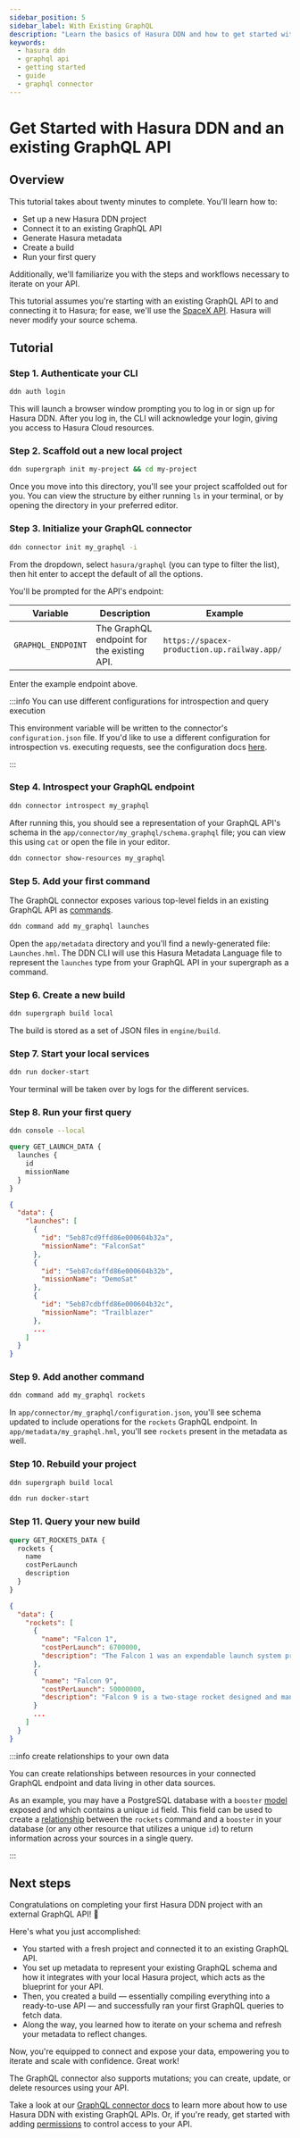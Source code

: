 ```yaml
---
sidebar_position: 5
sidebar_label: With Existing GraphQL
description: "Learn the basics of Hasura DDN and how to get started with an existing GraphQL API."
keywords:
  - hasura ddn
  - graphql api
  - getting started
  - guide
  - graphql connector
---
```



# Get Started with Hasura DDN and an existing GraphQL API

## Overview

This tutorial takes about twenty minutes to complete. You'll learn how to:

- Set up a new Hasura DDN project
- Connect it to an existing GraphQL API
- Generate Hasura metadata
- Create a build
- Run your first query

Additionally, we'll familiarize you with the steps and workflows necessary to iterate on your API.

This tutorial assumes you're starting with an existing GraphQL API to and connecting it to Hasura; for ease, we'll use
the [SpaceX API](https://studio.apollographql.com/public/SpaceX-pxxbxen/variant/current/home). Hasura will never modify
your source schema.

<Prereqs />

## Tutorial

### Step 1. Authenticate your CLI

```sh title="Before you can create a new Hasura DDN project, you need to authenticate your CLI:"
ddn auth login
```

This will launch a browser window prompting you to log in or sign up for Hasura DDN. After you log in, the CLI will
acknowledge your login, giving you access to Hasura Cloud resources.

### Step 2. Scaffold out a new local project

```sh title="Next, create a new local project:"
ddn supergraph init my-project && cd my-project
```

Once you move into this directory, you'll see your project scaffolded out for you. You can view the structure by either
running `ls` in your terminal, or by opening the directory in your preferred editor.

### Step 3. Initialize your GraphQL connector

```sh title="In your project directory, run:"
ddn connector init my_graphql -i
```

From the dropdown, select `hasura/graphql` (you can type to filter the list), then hit enter to accept the default of
all the options.

You'll be prompted for the API's endpoint:

| Variable           | Description                                | Example                                     |
| ------------------ | ------------------------------------------ | ------------------------------------------- |
| `GRAPHQL_ENDPOINT` | The GraphQL endpoint for the existing API. | `https://spacex-production.up.railway.app/` |

Enter the example endpoint above.

:::info You can use different configurations for introspection and query execution

This environment variable will be written to the connector's `configuration.json` file. If you'd like to use a different
configuration for introspection vs. executing requests, see the configuration docs
[here](/reference/connectors/graphql/configuration.mdx).

:::

### Step 4. Introspect your GraphQL endpoint

```sh title="Next, use the CLI to introspect your GraphQL endpoint:"
ddn connector introspect my_graphql
```

After running this, you should see a representation of your GraphQL API's schema in the
`app/connector/my_graphql/schema.graphql` file; you can view this using `cat` or open the file in your editor.

```sh title="Additionally, you can check which resources are available — and their status — at any point using the CLI:"
ddn connector show-resources my_graphql
```

### Step 5. Add your first command

The GraphQL connector exposes various top-level fields in an existing GraphQL API as
[commands](/reference/metadata-reference/commands.mdx).

```sh title="Let's track single command from the existing API:"
ddn command add my_graphql launches
```

Open the `app/metadata` directory and you'll find a newly-generated file: `Launches.hml`. The DDN CLI will use this
Hasura Metadata Language file to represent the `launches` type from your GraphQL API in your supergraph as a command.

### Step 6. Create a new build

```sh title="To create a local build, run:"
ddn supergraph build local
```

The build is stored as a set of JSON files in `engine/build`.

### Step 7. Start your local services

```sh title="Start your local Hasura DDN Engine and GraphQL connector:"
ddn run docker-start
```

Your terminal will be taken over by logs for the different services.

### Step 8. Run your first query

```sh title="In a new terminal tab, open your local console:"
ddn console --local
```

```graphql title="In the GraphiQL explorer of the console, write this query:"
query GET_LAUNCH_DATA {
  launches {
    id
    missionName
  }
}
```

```json title="You'll get the following response:"
{
  "data": {
    "launches": [
      {
        "id": "5eb87cd9ffd86e000604b32a",
        "missionName": "FalconSat"
      },
      {
        "id": "5eb87cdaffd86e000604b32b",
        "missionName": "DemoSat"
      },
      {
        "id": "5eb87cdbffd86e000604b32c",
        "missionName": "Trailblazer"
      },
      ...
    ]
  }
}
```

### Step 9. Add another command

```sh title="Let's add the command to query for rockets:"
ddn command add my_graphql rockets
```

In `app/connector/my_graphql/configuration.json`, you'll see schema updated to include operations for the `rockets`
GraphQL endpoint. In `app/metadata/my_graphql.hml`, you'll see `rockets` present in the metadata as well.

### Step 10. Rebuild your project

```sh title="Next, create a new build:"
ddn supergraph build local
```

```sh title="Bring down the services by pressing CTRL+C and start them back up:"
ddn run docker-start
```

### Step 11. Query your new build

```graphql title="Head back to your console and query the rockets:"
query GET_ROCKETS_DATA {
  rockets {
    name
    costPerLaunch
    description
  }
}
```

```json title="You'll get a response like this:"
{
  "data": {
    "rockets": [
      {
        "name": "Falcon 1",
        "costPerLaunch": 6700000,
        "description": "The Falcon 1 was an expendable launch system privately developed and manufactured by SpaceX during 2006-2009. On 28 September 2008, Falcon 1 became the first privately-developed liquid-fuel launch vehicle to go into orbit around the Earth."
      },
      {
        "name": "Falcon 9",
        "costPerLaunch": 50000000,
        "description": "Falcon 9 is a two-stage rocket designed and manufactured by SpaceX for the reliable and safe transport of satellites and the Dragon spacecraft into orbit."
      }
      ...
    ]
  }
}
```

:::info create relationships to your own data

You can create relationships between resources in your connected GraphQL endpoint and data living in other data sources.

As an example, you may have a PostgreSQL database with a `booster` [model](/reference/metadata-reference/models.mdx)
exposed and which contains a unique `id` field. This field can be used to create a
[relationship](/reference/metadata-reference/relationships.mdx) between the `rockets` command and a `booster` in your
database (or any other resource that utilizes a unique `id`) to return information across your sources in a single
query.

:::

## Next steps

Congratulations on completing your first Hasura DDN project with an external GraphQL API! 🎉

Here's what you just accomplished:

- You started with a fresh project and connected it to an existing GraphQL API.
- You set up metadata to represent your existing GraphQL schema and how it integrates with your local Hasura project,
  which acts as the blueprint for your API.
- Then, you created a build — essentially compiling everything into a ready-to-use API — and successfully ran your first
  GraphQL queries to fetch data.
- Along the way, you learned how to iterate on your schema and refresh your metadata to reflect changes.

Now, you're equipped to connect and expose your data, empowering you to iterate and scale with confidence. Great work!

The GraphQL connector also supports mutations; you can create, update, or delete resources using your API.

Take a look at our [GraphQL connector docs](/reference/connectors/graphql/index.mdx) to learn more about how to use
Hasura DDN with existing GraphQL APIs. Or, if you're ready, get started with adding
[permissions](/auth/permissions/index.mdx) to control access to your API.

